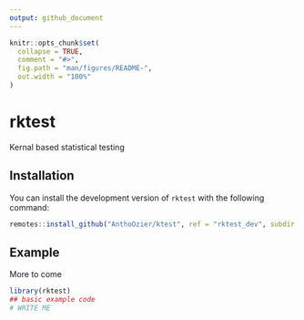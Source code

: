 ```yaml
---
output: github_document
---
```


<!-- README.md is generated from README.Rmd. Please edit that file -->

```r
knitr::opts_chunk$set(
  collapse = TRUE,
  comment = "#>",
  fig.path = "man/figures/README-",
  out.width = "100%"
)
```

# rktest

<!-- badges: start -->
<!-- badges: end -->

Kernal based statistical testing

## Installation

You can install the development version of `rktest` with the following command:

```r
remotes::install_github("AnthoOzier/ktest", ref = "rktest_dev", subdir = "rktest")
```

## Example

More to come

```r
library(rktest)
## basic example code
# WRITE ME
```

